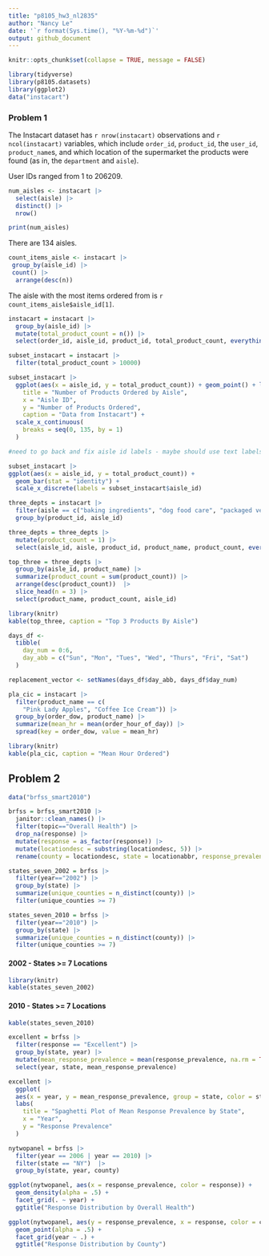 ```yaml
---
title: "p8105_hw3_nl2835"
author: "Nancy Le"
date: '`r format(Sys.time(), "%Y-%m-%d")`'
output: github_document
---
```


```r
knitr::opts_chunk$set(collapse = TRUE, message = FALSE)
```


```r
library(tidyverse)
library(p8105.datasets)
library(ggplot2)
data("instacart")
```

### Problem 1

The Instacart dataset has `r nrow(instacart)` observations and `r ncol(instacart)` variables, which include `order_id`, `product_id`, the `user_id`, `product_name`s, and which location of the supermarket the products were found (as in, the `department` and `aisle`). 

User IDs ranged from 1 to 206209. 

```r
num_aisles <- instacart |> 
  select(aisle) |> 
  distinct() |> 
  nrow()

print(num_aisles)
```

There are 134 aisles. 


```r
count_items_aisle <- instacart |> 
 group_by(aisle_id) |> 
 count() |> 
  arrange(desc(n))
```


The aisle with the most items ordered from is `r count_items_aisle$aisle_id[1]`.


```r
instacart = instacart |> 
  group_by(aisle_id) |> 
  mutate(total_product_count = n()) |> 
  select(order_id, aisle_id, product_id, total_product_count, everything())
```

```r
subset_instacart = instacart |> 
  filter(total_product_count > 10000) 
```

```r
subset_instacart |> 
  ggplot(aes(x = aisle_id, y = total_product_count)) + geom_point() + labs(
    title = "Number of Products Ordered by Aisle",
    x = "Aisle ID",
    y = "Number of Products Ordered",
    caption = "Data from Instacart") +
  scale_x_continuous(
    breaks = seq(0, 135, by = 1)
  )

#need to go back and fix aisle id labels - maybe should use text labels above just the top 3 product counts?
```


```r
subset_instacart |> 
ggplot(aes(x = aisle_id, y = total_product_count)) + 
  geom_bar(stat = "identity") + 
  scale_x_discrete(labels = subset_instacart$aisle_id)
```

```r
three_depts = instacart |> 
  filter(aisle == c("baking ingredients", "dog food care", "packaged vegetables fruits")) |> 
  group_by(product_id, aisle_id) 

```

```r
three_depts = three_depts |> 
  mutate(product_count = 1) |> 
  select(aisle_id, aisle, product_id, product_name, product_count, everything()) 
```


```r
top_three = three_depts |> 
  group_by(aisle_id, product_name) |> 
  summarize(product_count = sum(product_count)) |> 
  arrange(desc(product_count))  |> 
  slice_head(n = 3) |> 
  select(product_name, product_count, aisle_id) 
```


```r
library(knitr)
kable(top_three, caption = "Top 3 Products By Aisle")
```

```r
days_df <- 
  tibble(
    day_num = 0:6,
    day_abb = c("Sun", "Mon", "Tues", "Wed", "Thurs", "Fri", "Sat")
  )
```

```r
replacement_vector <- setNames(days_df$day_abb, days_df$day_num)
```

```r
pla_cic = instacart |> 
  filter(product_name == c(
    "Pink Lady Apples", "Coffee Ice Cream")) |> 
  group_by(order_dow, product_name) |>
  summarize(mean_hr = mean(order_hour_of_day)) |> 
  spread(key = order_dow, value = mean_hr) 
```


```r
library(knitr)
kable(pla_cic, caption = "Mean Hour Ordered")
```


## Problem 2

```r
data("brfss_smart2010")
```

```r
brfss = brfss_smart2010 |> 
  janitor::clean_names() |> 
  filter(topic=="Overall Health") |> 
  drop_na(response) |> 
  mutate(response = as_factor(response)) |> 
  mutate(locationdesc = substring(locationdesc, 5)) |> 
  rename(county = locationdesc, state = locationabbr, response_prevalence = data_value)
```

```r
states_seven_2002 = brfss |> 
  filter(year=="2002") |> 
  group_by(state) |> 
  summarize(unique_counties = n_distinct(county)) |> 
  filter(unique_counties >= 7)
```

```r
states_seven_2010 = brfss |> 
  filter(year=="2010") |> 
  group_by(state) |> 
  summarize(unique_counties = n_distinct(county)) |> 
  filter(unique_counties >= 7)
```


#### 2002 - States >= 7 Locations
```r
library(knitr)
kable(states_seven_2002)
```


#### 2010 - States >= 7 Locations
```r
kable(states_seven_2010)
```


```r
excellent = brfss |> 
  filter(response == "Excellent") |> 
  group_by(state, year) |> 
  mutate(mean_response_prevalence = mean(response_prevalence, na.rm = TRUE)) |> 
  select(year, state, mean_response_prevalence)
```

```r
excellent |> 
  ggplot(
  aes(x = year, y = mean_response_prevalence, group = state, color = state)) + geom_line() +
  labs(
    title = "Spaghetti Plot of Mean Response Prevalence by State", 
    x = "Year", 
    y = "Response Prevalence"
  )
```

```r
nytwopanel = brfss |> 
  filter(year == 2006 | year == 2010) |> 
  filter(state == "NY")  |>  
  group_by(state, year, county) 
```


```r
ggplot(nytwopanel, aes(x = response_prevalence, color = response)) + 
  geom_density(alpha = .5) + 
  facet_grid(. ~ year) +
  ggtitle("Response Distribution by Overall Health")
```

```r
ggplot(nytwopanel, aes(y = response_prevalence, x = response, color = county, group = county)) + 
  geom_point(alpha = .5) + 
  facet_grid(year ~ .) + 
  ggtitle("Response Distribution by County")
```


